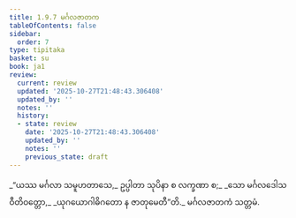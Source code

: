 ```yaml
---
title: 1.9.7 မင်္ဂလဇာတက
tableOfContents: false
sidebar:
  order: 7
type: tipitaka
basket: su
book: ja1
review:
  current: review
  updated: '2025-10-27T21:48:43.306408'
  updated_by: ''
  notes: ''
  history:
  - state: review
    date: '2025-10-27T21:48:43.306408'
    updated_by: ''
    notes: ''
    previous_state: draft
---
```



<ReviewStatus review={frontmatter.review} showDetails={true} />

<HypothesisAnnotation frontmatter={frontmatter} />

<DynamicBreadcrumb />

<Division number="87" book="ja1" e="ch" v="22" p="21">

<Paragraph number="192" type="verses" book="ja1">
_“ယဿ မင်္ဂလာ သမူဟတာသေ,_  
ဥပ္ပါတာ သုပိနာ စ လက္ခဏာ စ;_  
_သော မင်္ဂလဒေါသဝီတိဝတ္တော,_  
_ယုဂယောဂါဓိဂတော န ဇာတုမေတီ”တိ._  


</Paragraph>
</Division>

<Paragraph number="193" type="center" book="ja1">
မင်္ဂလဇာတကံ သတ္တမံ.
</Paragraph>